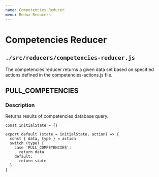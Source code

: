 ```yaml
---
name: Competencies Reducer
menu: Redux Reducers
---
```


# Competencies Reducer
## ```./src/reducers/competencies-reducer.js```
The competencies reducer returns a given data set based on specified actions defined in the competencies-actions.js file. 

## PULL_COMPETENCIES

### Description
Returns results of competencies database query.

```
const initialState = {}

export default (state = initialState, action) => {
  const { data, type } = action
  switch (type) {
    case 'PULL_COMPETENCIES':
      return data
    default:
      return state
  }
}
```